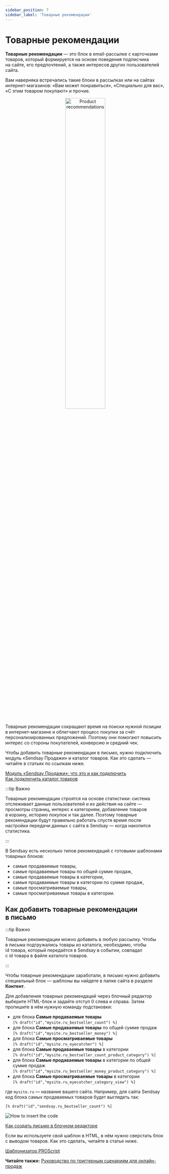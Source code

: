 ```yaml
---
sidebar_position: 7
sidebar_label: 'Товарные рекомендации'
---
```



# Товарные рекомендации

**Товарные рекомендации** — это блок в email-рассылке с карточками товаров, который формируется на основе поведения подписчика на сайте, его предпочтений, а также интересов других пользователей сайта.

Вам наверняка встречались такие блоки в рассылках или на сайтах интернет-магазинов: «Вам может понравиться», «Специально для вас», «С этим товаром покупают» и прочие.

<p align="center">
  <img width="50%" src={productRecommendations} alt="Product recommendations" />
</p>

Товарные рекомендации сокращают время на поиски нужной позиции в интернет-магазине и облегчают процесс покупки за счёт персонализированных предложений. Поэтому они помогают повысить интерес со стороны покупателей, конверсию и средний чек.

Чтобы добавить товарные рекомендации в письмо, нужно подключить модуль «Sendsay Продажи» и каталог товаров. Как это сделать — читайте в статьях по ссылкам ниже.

[Модуль «Sendsay Продажи»: что это и как подключить](https://docs.sendsay.ru/ecom/how-to-connect-ecom)<br /> [Как подключить каталог товаров](https://docs.sendsay.ru/ecom/product-catalog)

:::tip Важно

Товарные рекомендации строятся на основе статистики: система отслеживает данные пользователей и их действия на сайте — просмотры страниц, интерес к категориям, добавление товаров в корзину, историю покупок и так далее. Поэтому товарные рекомендации будут правильно работать спустя время после настройки передачи данных с сайта в Sendsay — когда накопится статистика.

:::

В Sendsay есть несколько типов рекомендаций с готовыми шаблонами товарных блоков:

- самые продаваемые товары,
- самые продаваемые товары по общей сумме продаж,
- самые продаваемые товары в категории,
- самые продаваемые товары в категории по сумме продаж,
- самые просматриваемые товары,
- самые просматриваемые товары в категории.

## Как добавить товарные рекомендации в письмо

:::tip Важно

Товарные рекомендации можно добавить в любую рассылку. Чтобы в письма подгружались товары из каталога, необходимо, чтобы id товара, который передаётся в Sendsay в событии, совпадал с id товара в файле каталога товаров.

:::

Чтобы товарные рекомендации заработали, в письмо нужно добавить специальный блок — шаблоны вы найдете в папке сайта в разделе **Контент**.

Для добавления товарных рекомендаций через блочный редактор выберите HTML-блок и задайте отступ 0 слева и справа. Затем пропишите в нём нужную команду подстановки:

- для блока **Самые продаваемые товары**<br /> `[% draft("id","mysite.ru_bestseller_count") %]`
- для блока **Самые продаваемые товары** по общей сумме продаж<br /> `[% draft("id","mysite.ru_bestseller_money") %]`
- для блока **Самые просматриваемые товары**<br /> `[% draft("id","mysite.ru_eyecatcher") %]`
- для блока **Самые продаваемые товары** в категории<br /> `[% draft("id","mysite.ru_bestseller_count_product_category") %]`
- для блока **Самые продаваемые товары** в категории по общей сумме продаж<br /> `[% draft("id","mysite.ru_bestseller_money_product_category") %]`
- для блока **Самые просматриваемые товары** в категории<br /> `[% draft("id","mysite.ru_eyecatcher_category_view") %]`

где `mysite.ru` — название вашего сайта. Например, для сайта Sendsay код блока самых продаваемых товаров будет выглядеть так:

```
[% draft("id","sendsay.ru_bestseller_count") %]
```

![How to insert the code](/img/ecom/product-recommendations/how-to-insert-the-code.gif)

[Как создать письмо в блочном редакторе](https://docs.sendsay.ru/email-campaigns/create-your-campaign/drag-and-drop-editor)

Если вы используете свой шаблон в HTML, в нём нужно сверстать блок с выводом товаров. Как это сделать, читайте в статье ниже.

[Шаблонизатор PROScript](https://docs.sendsay.ru/ecom/ecom-proscript)

**Читайте также:** [Руководство по триггерным сценариям для онлайн-продаж](https://docs.sendsay.ru/ecom/ecom-triggers/)
